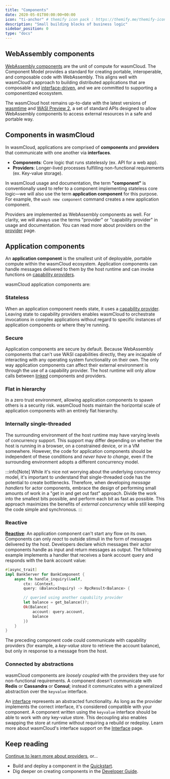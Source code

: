 ```yaml
---
title: "Components"
date: 2020-05-01T00:00:00+00:00
icon: "ti-anchor" # themify icon pack : https://themify.me/themify-icons
description: "Small building blocks of business logic"
sidebar_position: 0
type: "docs"
---
```


## WebAssembly components

[WebAssembly components](https://github.com/WebAssembly/component-model) are the unit of compute for wasmCloud. The Component Model provides a standard for creating portable, interoperable, and composable code with WebAssembly. This aligns well with wasmCloud's approach to building distributed applications that are composable and [interface-driven](/docs/concepts/interface-driven-development), and we are committed to supporting a componentized ecosystem.

The wasmCloud host remains up-to-date with the latest versions of [wasmtime](https://wasmtime.dev/) and [WASI Preview 2](https://github.com/WebAssembly/WASI/blob/main/preview2/README.md), a set of standard APIs designed to allow WebAssembly components to access external resources in a safe and portable way.

## Components in wasmCloud

In wasmCloud, applications are comprised of **components** and **providers** that communicate with one another via **interfaces**. 

* **Components**: Core logic that runs statelessly (ex. API for a web app).
* **Providers**: Longer-lived processes fulfilling non-functional requirements (ex. Key-value storage). 

In wasmCloud usage and documentation, the term **"component"** is conventionally used to refer to a component implementing stateless core logic&mdash;we will also use the term **application component** for this purpose. For example, the `wash new component` command creates a new application component. 

Providers are implemented as WebAssembly components as well. For clarity, we will always use the terms "provider" or "capability provider" in usage and documentation. You can read more about providers on the [provider](/docs/concepts/providers.mdx) page.

## Application components

An **application component** is the smallest unit of deployable, portable compute within the wasmCloud ecosystem. Application components can handle messages delivered to them by the host runtime and can invoke functions on [capability providers](/docs/concepts/capabilities).

wasmCloud application components are:

### Stateless

When an application component needs state, it uses a [capability provider](/docs/concepts/capabilities). Leaving state to capability providers enables wasmCloud to orchestrate invocations in complex applications without regard to specific instances of application components or where they're running.

### Secure

Application components are secure by default. Because WebAssembly components that can't use WASI capabilities directly, they are incapable of interacting with any operating system functionality on their own. The only way application components can affect their external environment is through the use of a capability provider. The host runtime will only allow calls between [linked](/docs/concepts/runtime-linking) components and providers.

### Flat in hierarchy

In a zero trust environment, allowing application components to spawn others is a security risk. wasmCloud hosts maintain the horizontal scale of application components with an entirely flat hierarchy.

### Internally single-threaded 

The surrounding environment of the host runtime may have varying levels of concurrency support. This support may differ depending on whether the host is running in a browser, on a constrained device, or in a VM somewhere. However, the code for application components should be independent of these conditions and _never have to change_, even if the surrounding environment adopts a different concurrency model.

:::info[Note]
While it's nice not worrying about the underlying concurrency model, it's important to understand that single-threaded code has the potential to create bottlenecks. Therefore, when developing _message handlers_ for actor components, embrace the design of performing small amounts of work in a "get in and get out fast" approach. Divide the work into the smallest bits possible, and perform each bit as fast as possible. This approach maximizes the benefits of _external concurrency_ while still keeping the code simple and synchronous.
:::

### Reactive

**[Reactive](https://en.wikipedia.org/wiki/Reactive_programming)**: An application component can't start any flow on its own. Components can only _react_ to outside stimuli in the form of messages delivered by the host. Developers declare which messages their actor components handle as input and return messages as output. The following example implements a handler that receives a bank account query and responds with the bank account value:

```rust
#[async_trait]
impl BankServer for BankComponent {
    async fn handle_inquiry(&self,
        ctx: &Context,
        query: &BalanceInquiry) -> RpcResult<Balance> {

        // queried using another capability provider
        let balance = get_balance()?;
        Ok(Balance{
            account: query.account,
            balance
        })
    }
}
```
The preceding component code could communicate with capability providers (for example, a _key-value store_ to retrieve the account balance), but only in response to a message from the host.

### Connected by abstractions

wasmCloud components are _loosely coupled_ with the providers they use for non-functional requirements. A component doesn't communicate with **Redis** or **Cassandra** or **Consul**; instead it communicates with a generalized abstraction over the `keyvalue` interface.

An [interface](/docs/concepts/interface-driven-development) represents an abstracted functionality. As long as the provider implements the correct interface, it's considered compatible with your component. A component written using the `keyvalue` interface should be able to work with _any_ key-value store. This decoupling also enables swapping the store at runtime without requiring a rebuild or redeploy. Learn more about wasmCloud's interface support on the [Interface](/docs/concepts/interface-driven-development) page.

## Keep reading

[Continue to learn more about providers](/docs/concepts/providers.mdx), or...

- Build and deploy a component in the [Quickstart](/docs/1.0/tour/hello-world).
- Dig deeper on creating components in the [Developer Guide](/docs/1.0/developer/components/).

